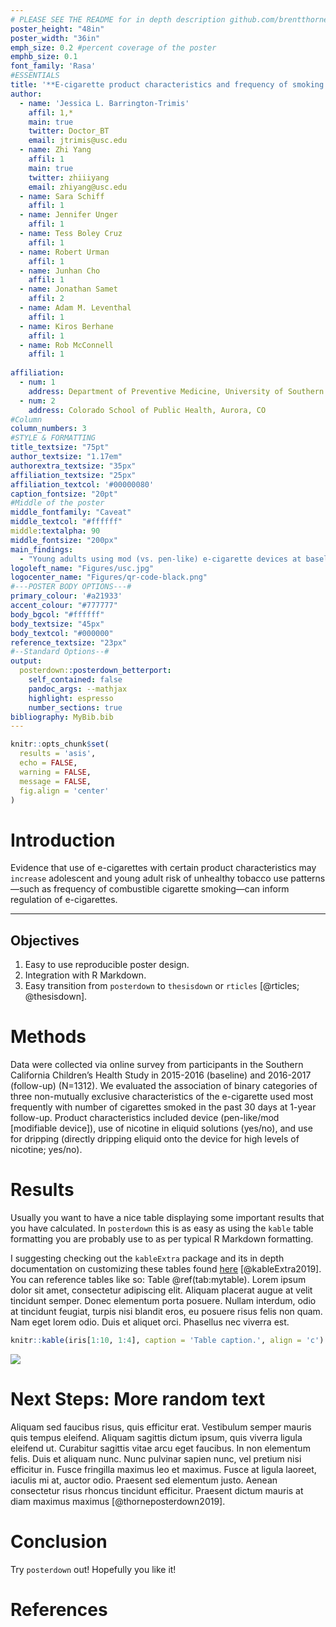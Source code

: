 ```yaml
---
# PLEASE SEE THE README for in depth description github.com/brentthorne/posterdown
poster_height: "48in"
poster_width: "36in"
emph_size: 0.2 #percent coverage of the poster
emphb_size: 0.1
font_family: 'Rasa'
#ESSENTIALS
title: '**E-cigarette product characteristics and frequency of smoking among young adults**'
author:
  - name: 'Jessica L. Barrington-Trimis'
    affil: 1,*
    main: true
    twitter: Doctor_BT
    email: jtrimis@usc.edu 
  - name: Zhi Yang
    affil: 1
    main: true
    twitter: zhiiiyang
    email: zhiyang@usc.edu
  - name: Sara Schiff
    affil: 1
  - name: Jennifer Unger
    affil: 1
  - name: Tess Boley Cruz
    affil: 1
  - name: Robert Urman
    affil: 1
  - name: Junhan Cho
    affil: 1
  - name: Jonathan Samet
    affil: 2
  - name: Adam M. Leventhal
    affil: 1
  - name: Kiros Berhane
    affil: 1
  - name: Rob McConnell
    affil: 1
    
affiliation:
  - num: 1
    address: Department of Preventive Medicine, University of Southern California, Los Angeles, CA
  - num: 2
    address: Colorado School of Public Health, Aurora, CO
#Column
column_numbers: 3
#STYLE & FORMATTING
title_textsize: "75pt"
author_textsize: "1.17em"
authorextra_textsize: "35px"
affiliation_textsize: "25px"
affiliation_textcol: '#00000080'
caption_fontsize: "20pt"
#Middle of the poster
middle_fontfamily: "Caveat"
middle_textcol: "#ffffff"
middle:textalpha: 90
middle_fontsize: "200px"
main_findings:
  - "Young adults using mod (vs. pen-like) e-cigarette devices at baseline smoked **more than 6 times** as many cigarettes in the past 30 days at follow-up."
logoleft_name: "Figures/usc.jpg"
logocenter_name: "Figures/qr-code-black.png"
#---POSTER BODY OPTIONS---#
primary_colour: '#a21933'
accent_colour: "#777777"
body_bgcol: "#ffffff"
body_textsize: "45px"
body_textcol: "#000000"
reference_textsize: "23px"
#--Standard Options--#
output: 
  posterdown::posterdown_betterport:
    self_contained: false
    pandoc_args: --mathjax
    highlight: espresso
    number_sections: true
bibliography: MyBib.bib
---
```

```r
knitr::opts_chunk$set(
  results = 'asis',
  echo = FALSE,
  warning = FALSE,
  message = FALSE,
  fig.align = 'center'
)
```

# Introduction

Evidence that use of e-cigarettes with certain product characteristics may `increase` adolescent and young adult risk of unhealthy tobacco use patterns—such as frequency of combustible cigarette smoking—can inform regulation of e-cigarettes. 

---

## Objectives

1. Easy to use reproducible poster design. 
2. Integration with R Markdown.
3. Easy transition from `posterdown` to `thesisdown` or `rticles` [@rticles; @thesisdown].

# Methods

Data were collected via online survey from participants in the Southern California Children’s Health Study in 2015-2016 (baseline) and 2016-2017 (follow-up) (N=1312). We evaluated the association of binary categories of three non-mutually exclusive characteristics of the e-cigarette used most frequently with number of cigarettes smoked in the past 30 days at 1-year follow-up. Product characteristics included device (pen-like/mod [modifiable device]), use of nicotine in eliquid solutions (yes/no), and use for dripping (directly dripping eliquid onto the device for high levels of nicotine; yes/no).

# Results

Usually you want to have a nice table displaying some important results that you have calculated. In `posterdown` this is as easy as using the `kable` table formatting you are probably use to as per typical R Markdown formatting.

I suggesting checking out the `kableExtra` package and its in depth documentation on customizing these tables found [here](https://haozhu233.github.io/kableExtra/awesome_table_in_pdf.pdf) [@kableExtra2019]. You can reference tables like so: Table \@ref(tab:mytable). Lorem ipsum dolor sit amet, consectetur adipiscing elit. Aliquam placerat augue at velit tincidunt semper. Donec elementum porta posuere. Nullam interdum, odio at tincidunt feugiat, turpis nisi blandit eros, eu posuere risus felis non quam. Nam eget lorem odio. Duis et aliquet orci. Phasellus nec viverra est.

```r
knitr::kable(iris[1:10, 1:4], caption = 'Table caption.', align = 'c')
```


![](Figures/Picture1.png)


# Next Steps: More random text

Aliquam sed faucibus risus, quis efficitur erat. Vestibulum semper mauris quis tempus eleifend. Aliquam sagittis dictum ipsum, quis viverra ligula eleifend ut. Curabitur sagittis vitae arcu eget faucibus. In non elementum felis. Duis et aliquam nunc. Nunc pulvinar sapien nunc, vel pretium nisi efficitur in. Fusce fringilla maximus leo et maximus. Fusce at ligula laoreet, iaculis mi at, auctor odio. Praesent sed elementum justo. Aenean consectetur risus rhoncus tincidunt efficitur. Praesent dictum mauris at diam maximus maximus [@thorneposterdown2019].

# Conclusion

Try `posterdown` out! Hopefully you like it!

# References
